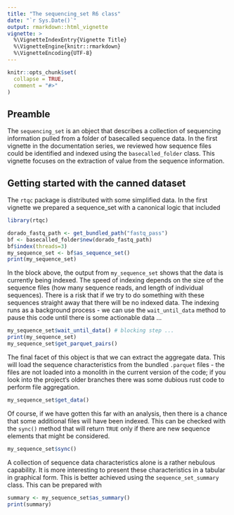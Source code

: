 ```yaml
---
title: "The sequencing_set R6 class"
date: "`r Sys.Date()`"
output: rmarkdown::html_vignette
vignette: >
  %\VignetteIndexEntry{Vignette Title}
  %\VignetteEngine{knitr::rmarkdown}
  %\VignetteEncoding{UTF-8}
---
```


```r
knitr::opts_chunk$set(
  collapse = TRUE,
  comment = "#>"
)
```

## Preamble

The `sequencing_set` is an object that describes a collection of sequencing
information pulled from a folder of basecalled sequence data. In the first
vignette in the documentation series, we reviewed how sequence files could
be identified and indexed using the `basecalled_folder` class. This vignette
focuses on the extraction of value from the sequence information.

## Getting started with the canned dataset

The `rtqc` package is distributed with some simplified data. In the first 
vignette we prepared a sequence_set with a canonical logic that included

```r
library(rtqc)

dorado_fastq_path <- get_bundled_path("fastq_pass")
bf <- basecalled_folder$new(dorado_fastq_path)
bf$index(threads=3)
my_sequence_set <- bf$as_sequence_set()
print(my_sequence_set)
```

In the block above, the output from `my_sequence_set` shows that the data
is currently being indexed. The speed of indexing depends on the size of the
sequence files (how many sequence reads, and length of individual sequences).
There is a risk that if we try to do something with these sequences straight
away that there will be no indexed data. The indexing runs as a background
process - we can use the `wait_until_data` method to pause this code until
there is some actionable data ...

```r
my_sequence_set$wait_until_data() # blocking step ... 
print(my_sequence_set)
my_sequence_set$get_parquet_pairs()
```

The final facet of this object is that we can extract the aggregate data. This
will load the sequence characteristics from the bundled `.parquet` files - the
files are not loaded into a monolith in the current version of the code; if you
look into the project's older branches there was some dubious rust code to
perform file aggregation.

```r
my_sequence_set$get_data()
```

Of course, if we have gotten this far with an analysis, then there is a chance
that some additional files will have been indexed. This can be checked with
the `sync()` method that will return `TRUE` only if there are new sequence
elements that might be considered.

```r
my_sequence_set$sync()
```

A collection of sequence data characteristics alone is a rather nebulous 
capability. It is more interesting to present these characteristics in a tabular
in graphical form. This is better achieved using the `sequence_set_summary`
class. This can be prepared with

```r
summary <- my_sequence_set$as_summary()
print(summary)
```
